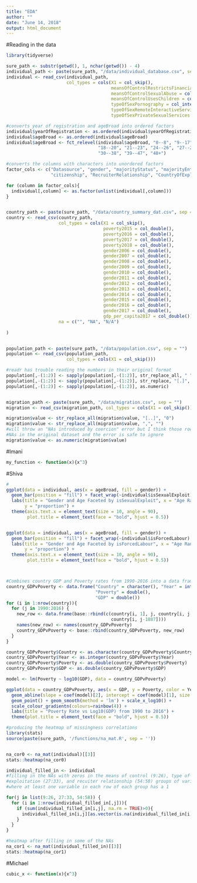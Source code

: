 ```yaml
---
title: "EDA"
author: ""
date: "June 14, 2018"
output: html_document
---
```


#Reading in the data
```r
library(tidyverse)

sure_path <- substr(getwd(), 1, nchar(getwd()) - 4)
individual_path <- paste(sure_path, "/data/individual_database.csv", sep = "")
individual <- read_csv(individual_path, 
                       col_types = cols(X1 = col_skip(), 
                                        meansOfControlRestrictsFinancialAccess = col_integer(), 
                                        meansOfControlSexualAbuse = col_integer(), 
                                        meansOfControlUsesChildren = col_integer(), 
                                        typeOfSexPornography = col_integer(), 
                                        typeOfSexRemoteInteractiveServices = col_integer(), 
                                        typeOfSexPrivateSexualServices = col_integer()))

#converts year of registration and ageBroad into ordered factors
individual$yearOfRegistration <- as.ordered(individual$yearOfRegistration)
individual$ageBroad <- as.ordered(individual$ageBroad)
individual$ageBroad <- fct_relevel(individual$ageBroad, "0--8", "9--17", 
                                   "18--20", "21--23", "24--26", "27--29", 
                                   "30--38", "39--47", "48+")

#converts the columns with characters into unordered factors
factor_cols <- c("Datasource", "gender", "majorityStatus", "majorityEntry", 
                 "citizenship", "RecruiterRelationship", "CountryOfExploitation")

for (column in factor_cols){
  individual[,column] <- as.factor(unlist(individual[,column]))
}


country_path <- paste(sure_path, "/data/country_summary_dat.csv", sep = "")
country <- read_csv(country_path, 
                    col_types = cols(X1 = col_skip(),
                                     poverty2015 = col_double(), 
                                     poverty2016 = col_double(), 
                                     poverty2017 = col_double(), 
                                     poverty2018 = col_double(), 
                                     gender2006 = col_double(), 
                                     gender2007 = col_double(), 
                                     gender2008 = col_double(), 
                                     gender2009 = col_double(), 
                                     gender2010 = col_double(), 
                                     gender2011 = col_double(), 
                                     gender2012 = col_double(), 
                                     gender2013 = col_double(), 
                                     gender2014 = col_double(), 
                                     gender2015 = col_double(), 
                                     gender2016 = col_double(), 
                                     gender2017 = col_double(), 
                                     gdp_per_capita2017 = col_double()),
                    na = c("", "NA", "N/A")
  
)


population_path <- paste(sure_path, "/data/population.csv", sep = "")
population <- read_csv(population_path, 
                       col_types = cols(X1 = col_skip()))

#readr has trouble reading the numbers in their original format
population[,-(1:2)] <- sapply(population[,-(1:2)], str_replace_all, " ", "")
population[,-(1:2)] <- sapply(population[,-(1:2)], str_replace, "[.]", "")
population[,-(1:2)] <- sapply(population[,-(1:2)], as.numeric)


migration_path <- paste(sure_path, "/data/migration.csv", sep = "")
migration <- read_csv(migration_path, col_types = cols(X1 = col_skip()))

migration$value <- str_replace_all(migration$value, "[..]", "0")
migration$value <- str_replace_all(migration$value, ",", "")
#will throw an "NAs introduced by coercion" error but I think those rows have 
#NAs in the original dataset and the error is safe to ignore
migration$value <- as.numeric(migration$value) 
```

#Imani 
```r
my_function <- function(x){x^3}
```


#Shiva
```r
#
ggplot(data = individual, aes(x = ageBroad, fill = gender)) + 
  geom_bar(position = "fill") + facet_wrap(~individual$isSexualExploit) + 
  labs(title = "Gender and Age Faceted by isSexualExploit", x = "Age Range", 
       y = "proportion") + 
  theme(axis.text.x = element_text(size = 10, angle = 90), 
        plot.title = element_text(face = "bold", hjust = 0.5))


ggplot(data = individual, aes(x = ageBroad, fill = gender)) + 
  geom_bar(position = "fill") + facet_wrap(~individual$isForcedLabour) + 
  labs(title = "Gender and Age Faceted by isForcedLabour", x = "Age Range", 
       y = "proportion") + 
  theme(axis.text.x = element_text(size = 10, angle = 90), 
        plot.title = element_text(face = "bold", hjust = 0.5))



#Combines country GDP and Poverty rates from 1990-2016 into a data frame
country_GDPvPoverty <- data.frame("Country" = character(), "Year" = integer(), 
                                  "Poverty" = double(),
                                  "GDP" = double())
for (i in 1:nrow(country)){
  for (j in 1990:2016) {
    new_row <- data.frame(base::rbind(c(country[i, 1], j, country[i, j-1958],
                                        country[i, j-1887])))
    names(new_row) <- names(country_GDPvPoverty)
    country_GDPvPoverty <- base::rbind(country_GDPvPoverty, new_row)
  }
}

country_GDPvPoverty$Country <- as.character(country_GDPvPoverty$Country)
country_GDPvPoverty$Year <- as.integer(country_GDPvPoverty$Year)
country_GDPvPoverty$Poverty <- as.double(country_GDPvPoverty$Poverty)
country_GDPvPoverty$GDP <- as.double(country_GDPvPoverty$GDP)

model <- lm(Poverty ~ log10(GDP), data = country_GDPvPoverty)

ggplot(data = country_GDPvPoverty, aes(x = GDP, y = Poverty, color = Year)) + 
  geom_abline(slope = coef(model)[2], intercept = coef(model)[1], size = 1) + 
  geom_point() + geom_smooth(method = 'lm') + scale_x_log10() + 
  scale_colour_gradientn(colours=rainbow(4)) +
  labs(title = "Poverty Rate vs Log10(GDP) from 1990 to 2016") +
  theme(plot.title = element_text(face = "bold", hjust = 0.5))

#producing the heatmap of missingness correlations
library(stats)
source(paste(sure_path, '/functions/na_mat.R', sep = ''))


na_cor0 <- na_mat(individual)[[3]]
stats::heatmap(na_cor0)

individual_filled_in <- individual
#filling in the NAs with zeros in the means of control (9:26), type of 
#exploitation (27:33), and recuiter relationship (54:58) groups of variables 
#where at least one variable in each row of each group has a 1 

for(j in list(9:26, 27:33, 54:58)) {
  for (i in 1:nrow(individual_filled_in[,j])){
    if (sum(individual_filled_in[i,j], na.rm = TRUE)>0){
      individual_filled_in[i,j][as.vector(is.na(individual_filled_in[i,j]))]<-0
    }
  }
}

#heatmap after filling in some of the NAs
na_cor1 <- na_mat(individual_filled_in)[[3]]
stats::heatmap(na_cor1)

```





#Michael 
```r
cubic_x <- function(x){x^3}
```


